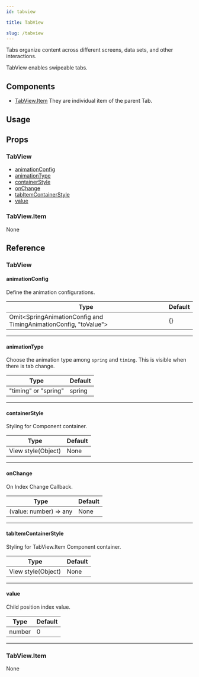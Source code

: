 ```yaml
---
id: tabview

title: TabView

slug: /tabview
---
```






Tabs organize content across different screens, data sets, and other interactions.

TabView enables swipeable tabs.

## Components

- [TabView.Item](#tabviewitem)
  They are individual item of the parent Tab.

## Usage

<Usage />

## Props

### TabView

- [animationConfig](#animationconfig)
- [animationType](#animationtype)
- [containerStyle](#containerstyle)
- [onChange](#onchange)
- [tabItemContainerStyle](#tabitemcontainerstyle)
- [value](#value)

### TabView.Item

None

## Reference

### TabView

#### animationConfig

Define the animation configurations.

| Type                                                             | Default |
| ---------------------------------------------------------------- | ------- |
| Omit<SpringAnimationConfig and TimingAnimationConfig, "toValue"> | {}      |

---

#### animationType

Choose the animation type among `spring` and `timing`. This is visible when there is tab change.

| Type                 | Default |
| -------------------- | ------- |
| "timing" or "spring" | spring  |

---

#### containerStyle

Styling for Component container.

| Type               | Default |
| ------------------ | ------- |
| View style(Object) | None    |

---

#### onChange

On Index Change Callback.

| Type                   | Default |
| ---------------------- | ------- |
| (value: number) => any | None    |

---

#### tabItemContainerStyle

Styling for TabView.Item Component container.

| Type               | Default |
| ------------------ | ------- |
| View style(Object) | None    |

---

#### value

Child position index value.

| Type   | Default |
| ------ | ------- |
| number | 0       |

---

### TabView.Item

None
